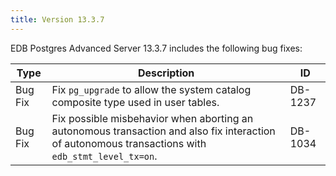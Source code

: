 ---
title: Version 13.3.7
---

EDB Postgres Advanced Server 13.3.7 includes the following bug fixes:

| Type    | Description                                                                                                                                       | ID      |
| ------- | ------------------------------------------------------------------------------------------------------------------------------------------------- | ------- |
| Bug Fix | Fix `pg_upgrade` to allow the system catalog composite type used in user tables.                                                                  | DB-1237 |
| Bug Fix | Fix possible misbehavior when aborting an autonomous transaction and also fix interaction of autonomous transactions with `edb_stmt_level_tx=on`. | DB-1034 |
